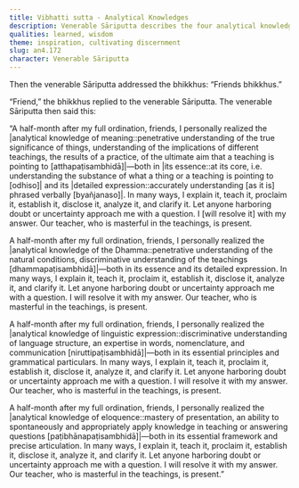 ```yaml
---
title: Vibhatti sutta - Analytical Knowledges
description: Venerable Sāriputta describes the four analytical knowledges he realized a half-month after his full ordination.
qualities: learned, wisdom
theme: inspiration, cultivating discernment
slug: an4.172
character: Venerable Sāriputta
---
```


Then the venerable Sāriputta addressed the bhikkhus: “Friends bhikkhus.”

“Friend,” the bhikkhus replied to the venerable Sāriputta. The venerable Sāriputta then said this:

“A half-month after my full ordination, friends, I personally realized the |analytical knowledge of meaning::penetrative understanding of the true significance of things, understanding of the implications of different teachings, the results of a practice, of the ultimate aim that a teaching is pointing to [atthapaṭisambhidā]|—both in |its essence::at its core, i.e. understanding the substance of what a thing or a teaching is pointing to [odhiso]| and its |detailed expression::accurately understanding [as it is] phrased verbally [byañjanaso]|. In many ways, I explain it, teach it, proclaim it, establish it, disclose it, analyze it, and clarify it. Let anyone harboring doubt or uncertainty approach me with a question. I [will resolve it] with my answer. Our teacher, who is masterful in the teachings, is present.

A half-month after my full ordination, friends, I personally realized the |analytical knowledge of the Dhamma::penetrative understanding of the natural conditions, discriminative understanding of the teachings [dhammapaṭisambhidā]|—both in its essence and its detailed expression. In many ways, I explain it, teach it, proclaim it, establish it, disclose it, analyze it, and clarify it. Let anyone harboring doubt or uncertainty approach me with a question. I will resolve it with my answer. Our teacher, who is masterful in the teachings, is present.

A half-month after my full ordination, friends, I personally realized the |analytical knowledge of linguistic expression::discriminative understanding of language structure, an expertise in words, nomenclature, and communication [niruttipaṭisambhidā]|—both in its essential principles and grammatical particulars. In many ways, I explain it, teach it, proclaim it, establish it, disclose it, analyze it, and clarify it. Let anyone harboring doubt or uncertainty approach me with a question. I will resolve it with my answer. Our teacher, who is masterful in the teachings, is present.

A half-month after my full ordination, friends, I personally realized the |analytical knowledge of eloquence::mastery of presentation, an ability to spontaneously and appropriately apply knowledge in teaching or answering questions [paṭibhānapaṭisambhidā]|—both in its essential framework and precise articulation. In many ways, I explain it, teach it, proclaim it, establish it, disclose it, analyze it, and clarify it. Let anyone harboring doubt or uncertainty approach me with a question. I will resolve it with my answer. Our teacher, who is masterful in the teachings, is present.”